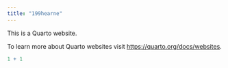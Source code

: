 ```yaml
---
title: "199hearne"
---
```


This is a Quarto website.

To learn more about Quarto websites visit <https://quarto.org/docs/websites>.

```r
1 + 1
```
